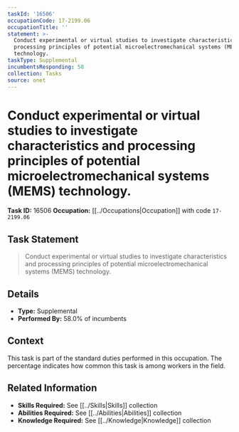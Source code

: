 ```yaml
---
taskId: '16506'
occupationCode: 17-2199.06
occupationTitle: ''
statement: >-
  Conduct experimental or virtual studies to investigate characteristics and
  processing principles of potential microelectromechanical systems (MEMS)
  technology.
taskType: Supplemental
incumbentsResponding: 58
collection: Tasks
source: onet
---
```

# Conduct experimental or virtual studies to investigate characteristics and processing principles of potential microelectromechanical systems (MEMS) technology.

**Task ID:** 16506
**Occupation:** [[../Occupations|Occupation]] with code `17-2199.06`

## Task Statement

> Conduct experimental or virtual studies to investigate characteristics and processing principles of potential microelectromechanical systems (MEMS) technology.

## Details

- **Type:** Supplemental
- **Performed By:** 58.0% of incumbents

## Context

This task is part of the standard duties performed in this occupation. The percentage indicates how common this task is among workers in the field.

## Related Information

- **Skills Required:** See [[../Skills|Skills]] collection
- **Abilities Required:** See [[../Abilities|Abilities]] collection
- **Knowledge Required:** See [[../Knowledge|Knowledge]] collection
